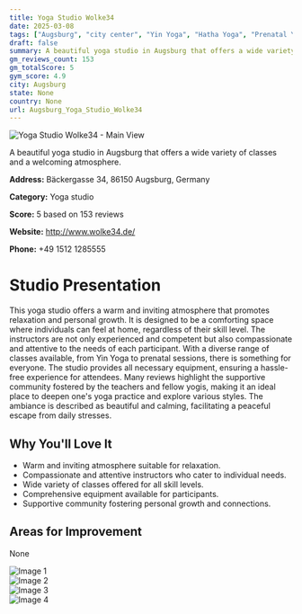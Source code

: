 ```yaml
---
title: Yoga Studio Wolke34
date: 2025-03-08
tags: ["Augsburg", "city center", "Yin Yoga", "Hatha Yoga", "Prenatal Yoga", "atmosphere", "community", "Augsburg"]  
draft: false
summary: A beautiful yoga studio in Augsburg that offers a wide variety of classes and a welcoming atmosphere.
gm_reviews_count: 153
gm_totalScore: 5
gym_score: 4.9
city: Augsburg
state: None
country: None
url: Augsburg_Yoga_Studio_Wolke34
---
```


<div className="aspect-[16/9] relative my-8">
  <img 
    src="https://lh5.googleusercontent.com/p/AF1QipPi_AjR9uBIt5pjHVa9HOhcuJrrCwKqDWeTeBot=w1920-h1080-k-no"
    alt="Yoga Studio Wolke34 - Main View"
    className="object-cover absolute inset-0 w-full h-full rounded-lg"
  />
</div>

A beautiful yoga studio in Augsburg that offers a wide variety of classes and a welcoming atmosphere.

**Address:** Bäckergasse 34, 86150 Augsburg, Germany

**Category:** Yoga studio

**Score:** 5 based on 153 reviews

**Website:** http://www.wolke34.de/

**Phone:** +49 1512 1285555

# Studio Presentation

This yoga studio offers a warm and inviting atmosphere that promotes relaxation and personal growth. It is designed to be a comforting space where individuals can feel at home, regardless of their skill level. The instructors are not only experienced and competent but also compassionate and attentive to the needs of each participant. With a diverse range of classes available, from Yin Yoga to prenatal sessions, there is something for everyone. The studio provides all necessary equipment, ensuring a hassle-free experience for attendees. Many reviews highlight the supportive community fostered by the teachers and fellow yogis, making it an ideal place to deepen one's yoga practice and explore various styles. The ambiance is described as beautiful and calming, facilitating a peaceful escape from daily stresses.

## Why You'll Love It

- Warm and inviting atmosphere suitable for relaxation.
- Compassionate and attentive instructors who cater to individual needs.
- Wide variety of classes offered for all skill levels.
- Comprehensive equipment available for participants.
- Supportive community fostering personal growth and connections.

## Areas for Improvement

None

<div className="grid grid-cols-1 xl:grid-cols-2 gap-4 my-8">
<div className="aspect-[4/3] relative"><img src="https://lh3.googleusercontent.com/p/AF1QipOdNH1qfhA6zyh9QOFWnC8s0bTOOzSCY4CzUJpa=w1920-h1080-k-no" alt="Image 1" className="object-cover absolute inset-0 w-full h-full rounded-lg" /></div>
<div className="aspect-[4/3] relative"><img src="https://lh5.googleusercontent.com/p/AF1QipPZSWZk1ygu_5jYfLSt3LHPEmfqpVTFLjYJUKyM=w1920-h1080-k-no" alt="Image 2" className="object-cover absolute inset-0 w-full h-full rounded-lg" /></div>
<div className="aspect-[4/3] relative"><img src="https://lh5.googleusercontent.com/p/AF1QipOv0Vwta5U2XUWN-R-R6QO78NYruzEOby7YYOd_=w1920-h1080-k-no" alt="Image 3" className="object-cover absolute inset-0 w-full h-full rounded-lg" /></div>
<div className="aspect-[4/3] relative"><img src="https://lh5.googleusercontent.com/p/AF1QipOeBpbBBD0VKywExXog5pmIQq-EA1YyfT0p3aea=w1920-h1080-k-no" alt="Image 4" className="object-cover absolute inset-0 w-full h-full rounded-lg" /></div>
</div>